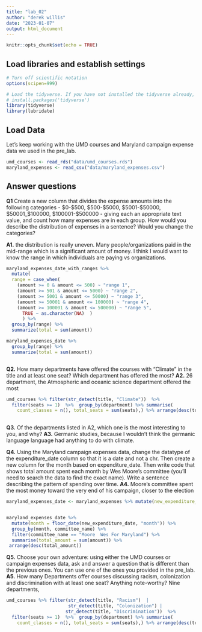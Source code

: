 ```yaml
---
title: "lab_02"
author: "derek willis"
date: "2023-01-07"
output: html_document
---
```


```r
knitr::opts_chunk$set(echo = TRUE)
```

## Load libraries and establish settings

```r
# Turn off scientific notation
options(scipen=999)

# Load the tidyverse. If you have not installed the tidyverse already, remove the # from the next line and run it first.  
# install.packages('tidyverse')
library(tidyverse)
library(lubridate)
```

## Load Data

Let's keep working with the UMD courses and Maryland campaign expense data we used in the pre_lab.

```r
umd_courses <- read_rds("data/umd_courses.rds")
maryland_expenses <- read_csv("data/maryland_expenses.csv")
```

## Answer questions

**Q1** Create a new column that divides the expense amounts into the following categories - \$0-\$500, \$500-\$5000, \$5001-\$50000, \$50001\_\$100000, \$100001-\$500000 - giving each an appropriate text value, and count how many expenses are in each group. How would you describe the distribution of expenses in a sentence? Would you change the categories?

**A1.** the distribution is really uneven. Many people/organizations paid in the mid-range which is a significant amount of money. I think I would want to know the range in which individuals are paying vs organizations. 

```r
maryland_expenses_date_with_ranges %>%  
  mutate(
  range = case_when(
    (amount >= 0 & amount <= 500) ~ "range 1",
    (amount >= 501 & amount <= 5000) ~ "range 2",
    (amount >= 5001 & amount <= 50000) ~ "range 3",
    (amount >= 50001 & amount <= 100000) ~ "range 4",
    (amount >= 100001 & amount <= 500000) ~ "range 5",
      TRUE ~ as.character(NA)  )
      ) %>%
  group_by(range) %>%
  summarize(total = sum(amount))
```

```r
maryland_expenses_date %>%
  group_by(range) %>%
  summarize(total = sum(amount))
```


```r

 
```


**Q2.** How many departments have offered the courses with "Climate" in the title and at least one seat? Which department has offered the most? 
**A2.** 26 department, the Atmospheric and oceanic science department offered the most

```r
umd_courses %>% filter(str_detect(title, "Climate"))  %>% 
  filter(seats >= 1)  %>%  group_by(department) %>% summarise(
    count_classes = n(), total_seats = sum(seats),) %>% arrange(desc(total_seats))
 
```

**Q3.** Of the departments listed in A2, which one is the most interesting to you, and why?
**A3.** Germanic studies, because I wouldn't think the germanic language language had anything to do with climate.

**Q4.** Using the Maryland campaign expenses data, change the datatype of the expenditure_date column so that it is a date and not a chr. Then create a new column for the month based on expenditure_date. Then write code that shows total amount spent each month by Wes Moore's committee (you'll need to search the data to find the exact name). Write a sentence describing the pattern of spending over time.
**A4.**   Moore's committee spent the most money toward the very end of his campaign, closer to the election

```r
maryland_expenses_date <- maryland_expenses %>% mutate(new_expenditure_date=mdy(expenditure_date))
```
```r

```


```r
maryland_expenses_date %>%
  mutate(month = floor_date(new_expenditure_date, "month")) %>%
  group_by(month, committee_name) %>%  
  filter(committee_name == "Moore  Wes For Maryland") %>% 
  summarise(total_amount = sum(amount)) %>%
 arrange(desc(total_amount))
```

**Q5.** Choose your own adventure: using either the UMD courses or campaign expenses data, ask and answer a question that is different than the previous ones. You can use one of the ones you provided in the pre_lab.
**A5.** How many Departments offer courses discussing racism, colonization and discrimination with at least one seat? Anything note-worthy? Nine departments, 

```r
umd_courses %>% filter(str_detect(title, "Racism")  |
                       str_detect(title, "Colonization") |
                      str_detect(title, "Discrimination"))  %>% 
  filter(seats >= 1)  %>%  group_by(department) %>% summarise(
    count_classes = n(), total_seats = sum(seats),) %>% arrange(desc(total_seats))
```
